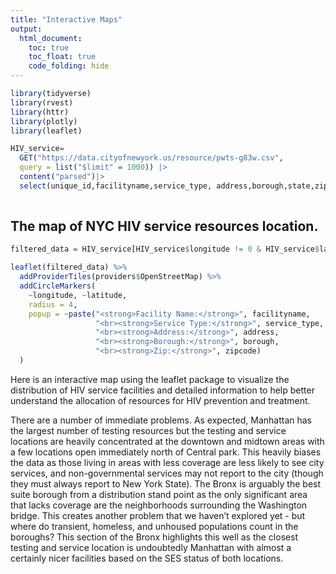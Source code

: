 ```yaml
---
title: "Interactive Maps"
output: 
  html_document:
    toc: true
    toc_float: true
    code_folding: hide
---
```


```r
library(tidyverse)
library(rvest)
library(httr)
library(plotly)
library(leaflet)

HIV_service=
  GET("https://data.cityofnewyork.us/resource/pwts-g83w.csv",
  query = list("$limit" = 1000)) |>
  content("parsed")|>
  select(unique_id,facilityname,service_type, address,borough,state,zipcode,latitude,longitude)
  
```

## **The map of NYC HIV service resources location.**
```r
filtered_data = HIV_service[HIV_service$longitude != 0 & HIV_service$latitude != 0,]

leaflet(filtered_data) %>%
  addProviderTiles(providers$OpenStreetMap) %>%
  addCircleMarkers(
    ~longitude, ~latitude,
    radius = 4,
    popup = ~paste("<strong>Facility Name:</strong>", facilityname,
                   "<br><strong>Service Type:</strong>", service_type,
                   "<br><strong>Address:</strong>", address,
                   "<br><strong>Borough:</strong>", borough,
                   "<br><strong>Zip:</strong>", zipcode)
  )

```

Here is an interactive map using the leaflet package to visualize the distribution of HIV service facilities and detailed information to help better understand the allocation of resources for HIV prevention and treatment. 

There are a number of immediate problems. As expected, Manhattan has the largest number of testing resources but the testing and service locations are heavily concentrated at the downtown and midtown areas with a few locations open immediately north of Central park. This heavily biases the data as those living in areas with less coverage are less likely to see city services, and non-governmental services may not report to the city (though they must always report to New York State). The Bronx is arguably the best suite borough from a distribution stand point as the only significant area that lacks coverage are the neighborhoods surrounding the Washington bridge. This creates another problem that we haven't explored yet - but where do transient, homeless, and unhoused populations count in the boroughs? This section of the Bronx highlights this well as the closest testing and service location is undoubtedly Manhattan with almost a certainly nicer facilities based on the SES status of both locations. 


